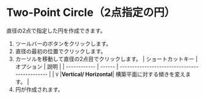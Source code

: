 
# Two-Point Circle（2点指定の円）

<Reference shortcut='' command='Two-Point Circle' button='ツールバー' />

直径の2点で指定した円を作成できます。

1. ツールバーのボタンをクリックします。
2. 直径の最初の位置でクリックします。
3. カーソルを移動して直径の2点目でクリックします。
  | ショートカットキー | オプション | 説明                                   |
   | ------------ | ------ | --------------------------------------------- |
   | `V`         |**Vertical/ Horizontal**| 構築平面に対する傾きを変えます。                             |
4. 円が作成されます。

